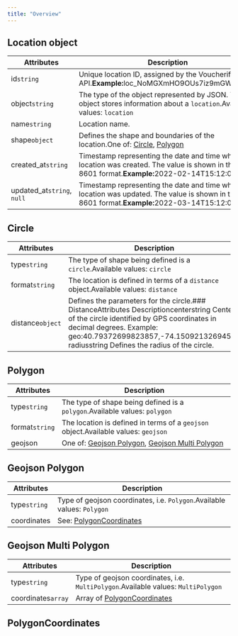 ```yaml
---
title: "Overview"
---
```


## Location object

| Attributes                  | Description                                                                                                                                                 |
| --------------------------- | ----------------------------------------------------------------------------------------------------------------------------------------------------------- |
| id`string`                  | Unique location ID, assigned by the Voucherify API.**Example:**&#x6C;oc\_NoMGXmHO9OUs7iz9mGWpamma                                                           |
| object`string`              | The type of the object represented by JSON. This object stores information about a `location`.Available values: `location`                                  |
| name`string`                | Location name.                                                                                                                                              |
| shape`object`               | Defines the shape and boundaries of the location.One of: [Circle](#circle), [Polygon](#polygon)                                                             |
| created\_at`string`         | Timestamp representing the date and time when the location was created. The value is shown in the ISO 8601 format.**Example:**&#x32;022-02-14T15:12:06.817Z |
| updated\_at`string`, `null` | Timestamp representing the date and time when the location was updated. The value is shown in the ISO 8601 format.**Example:**&#x32;022-03-14T15:12:06.817Z |

## Circle

| Attributes       | Description                                                                                                                                                                                                                                                                                                     |
| ---------------- | --------------------------------------------------------------------------------------------------------------------------------------------------------------------------------------------------------------------------------------------------------------------------------------------------------------- |
| type`string`     | The type of shape being defined is a `circle`.Available values: `circle`                                                                                                                                                                                                                                        |
| format`string`   | The location is defined in terms of a `distance` object.Available values: `distance`                                                                                                                                                                                                                            |
| distance`object` | Defines the parameters for the circle.### DistanceAttributes	Descriptioncenterstring&#xA;&#xA;Center of the circle identified by GPS coordinates in decimal degrees.&#xA;&#xA;Example:&#xA;&#xA;geo:40.79372699823857,-74.15092132694554&#xA;&#xA;&#xA;radiusstring	&#xA;&#xA;Defines the radius of the circle. |

## Polygon

| Attributes     | Description                                                                                  |
| -------------- | -------------------------------------------------------------------------------------------- |
| type`string`   | The type of shape being defined is a `polygon`.Available values: `polygon`                   |
| format`string` | The location is defined in terms of a `geojson` object.Available values: `geojson`           |
| geojson        | One of: [Geojson Polygon](#geojson-polygon), [Geojson Multi Polygon](#geojson-multi-polygon) |

## Geojson Polygon

| Attributes   | Description                                                             |
| ------------ | ----------------------------------------------------------------------- |
| type`string` | Type of geojson coordinates, i.e. `Polygon`.Available values: `Polygon` |
| coordinates  | See: [PolygonCoordinates](#polygoncoordinates)                          |

## Geojson Multi Polygon

| Attributes         | Description                                                                       |
| ------------------ | --------------------------------------------------------------------------------- |
| type`string`       | Type of geojson coordinates, i.e. `MultiPolygon`.Available values: `MultiPolygon` |
| coordinates`array` | Array of [PolygonCoordinates](#polygoncoordinates)                                |

## PolygonCoordinates
